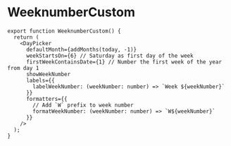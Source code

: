 
# WeeknumberCustom



<WeeknumberCustom />

```tsx
export function WeeknumberCustom() {
  return (
    <DayPicker
      defaultMonth={addMonths(today, -1)}
      weekStartsOn={6} // Saturday as first day of the week
      firstWeekContainsDate={1} // Number the first week of the year from day 1
      showWeekNumber
      labels={{
        labelWeekNumber: (weekNumber: number) => `Week ${weekNumber}`
      }}
      formatters={{
        // Add `W` prefix to week number
        formatWeekNumber: (weekNumber: number) => `W${weekNumber}`
      }}
    />
  );
}
```
